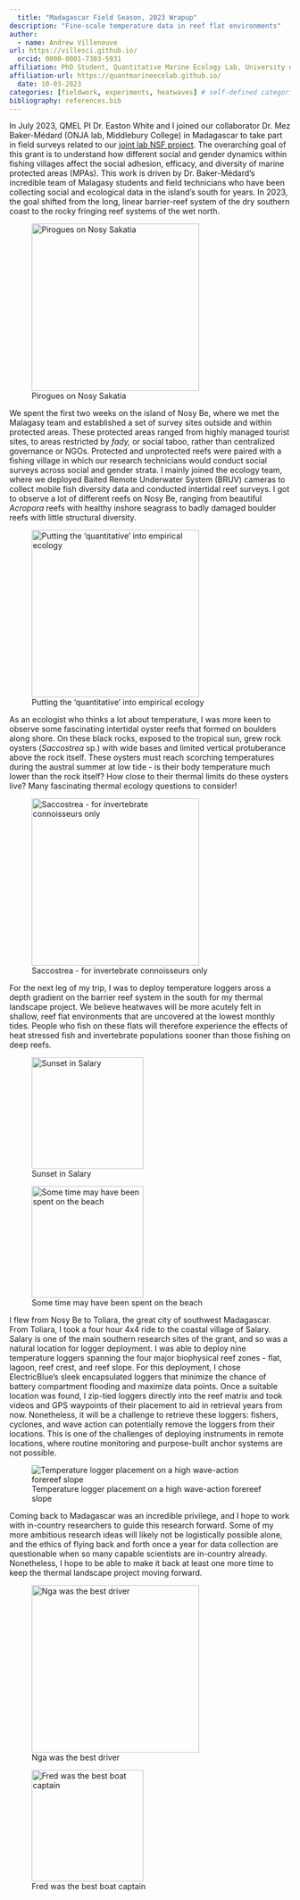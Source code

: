 ```yaml
---
  title: "Madagascar Field Season, 2023 Wrapup"
description: "Fine-scale temperature data in reef flat environments"
author:
  - name: Andrew Villeneuve
url: https://villesci.github.io/
  orcid: 0000-0001-7303-5931
affiliation: PhD Student, Quantitative Marine Ecology Lab, University of New Hampshire
affiliation-url: https://quantmarineecolab.github.io/
  date: 10-03-2023
categories: [fieldwork, experiments, heatwaves] # self-defined categories
bibliography: references.bib
---
```


In July 2023, QMEL PI Dr. Easton White and I joined our collaborator Dr. Mez Baker-Médard (ONJA lab, Middlebury College) in Madagascar to take part in field surveys related to our [joint lab NSF project](https://www.nsf.gov/awardsearch/showAward?AWD_ID=1923707&HistoricalAwards=false). The overarching goal of this grant is to understand how different social and gender dynamics within fishing villages affect the social adhesion, efficacy, and diversity of marine protected areas (MPAs). This work is driven by Dr. Baker-Médard's incredible team of Malagasy students and field technicians who have been collecting social and ecological data in the island's south for years. In 2023, the goal shifted from the long, linear barrier-reef system of the dry southern coast to the rocky fringing reef systems of the wet north.

![Pirogues on Nosy Sakatia](pirogue.jpg){width="300"}

We spent the first two weeks on the island of Nosy Be, where we met the Malagasy team and established a set of survey sites outside and within protected areas. These protected areas ranged from highly managed tourist sites, to areas restricted by *fady,* or social taboo, rather than centralized governance or NGOs. Protected and unprotected reefs were paired with a fishing village in which our research technicians would conduct social surveys across social and gender strata. I mainly joined the ecology team, where we deployed Baited Remote Underwater System (BRUV) cameras to collect mobile fish diversity data and conducted intertidal reef surveys. I got to observe a lot of different reefs on Nosy Be, ranging from beautiful *Acropora* reefs with healthy inshore seagrass to badly damaged boulder reefs with little structural diversity.

![Putting the 'quantitative' into empirical ecology](IMG_3384.jpeg){width="300"}

As an ecologist who thinks a lot about temperature, I was more keen to observe some fascinating intertidal oyster reefs that formed on boulders along shore. On these black rocks, exposed to the tropical sun, grew rock oysters (*Saccostrea* sp.) with wide bases and limited vertical protuberance above the rock itself. These oysters must reach scorching temperatures during the austral summer at low tide - is their body temperature much lower than the rock itself? How close to their thermal limits do these oysters live? Many fascinating thermal ecology questions to consider!

![Saccostrea - for invertebrate connoisseurs only](saccostrea.jpg){width="300"}

For the next leg of my trip, I was to deploy temperature loggers aross a depth gradient on the barrier reef system in the south for my thermal landscape project. We believe heatwaves will be more acutely felt in shallow, reef flat environments that are uncovered at the lowest monthly tides. People who fish on these flats will therefore experience the effects of heat stressed fish and invertebrate populations sooner than those fishing on deep reefs.

::: {layout-ncol="2"}
![Sunset in Salary](salarysunset.JPG){width="200"}

![Some time may have been spent on the beach](drewsalary.JPG){width="200"}
:::

I flew from Nosy Be to Toliara, the great city of southwest Madagascar. From Toliara, I took a four hour 4x4 ride to the coastal village of Salary. Salary is one of the main southern research sites of the grant, and so was a natural location for logger deployment. I was able to deploy nine temperature loggers spanning the four major biophysical reef zones - flat, lagoon, reef crest, and reef slope. For this deployment, I chose ElectricBlue's sleek encapsulated loggers that minimize the chance of battery compartment flooding and maximize data points. Once a suitable location was found, I zip-tied loggers directly into the reef matrix and took videos and GPS waypoints of their placement to aid in retrieval years from now. Nonetheless, it will be a challenge to retrieve these loggers: fishers, cyclones, and wave action can potentially remove the loggers from their locations. This is one of the challenges of deploying instruments in remote locations, where routine monitoring and purpose-built anchor systems are not possible.

![Temperature logger placement on a high wave-action forereef slope](balise.gif)

Coming back to Madagascar was an incredible privilege, and I hope to work with in-country researchers to guide this research forward. Some of my more ambitious research ideas will likely not be logistically possible alone, and the ethics of flying back and forth once a year for data collection are questionable when so many capable scientists are in-country already. Nonetheless, I hope to be able to make it back at least one more time to keep the thermal landscape project moving forward.

::: {layout-ncol="2"}
![Nga was the best driver](drew_nga.JPG){width="300"}

![Fred was the best boat captain](fred.JPG){width="200"}
:::
